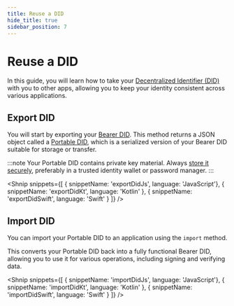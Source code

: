```yaml
---
title: Reuse a DID
hide_title: true
sidebar_position: 7
---
```




# Reuse a DID

In this guide, you will learn how to take your [Decentralized Identifier (DID)](/web5/decentralized-identifiers/what-are-dids) with you to other apps, allowing you to keep your identity consistent across various applications. 

## Export DID
You will start by exporting your [Bearer DID](/glossary#bearer-did). This method returns a JSON object called a [Portable DID](/glossary#portable-did), which is a serialized version of your Bearer DID suitable for storage or transfer.

:::note
Your Portable DID contains private key material. Always [store it securely](/web5/decentralized-identifiers/key-management), preferably in a trusted identity wallet or password manager.
:::

<Shnip
  snippets={[
    { snippetName: 'exportDidJs', language: 'JavaScript'},
    { snippetName: 'exportDidKt', language: 'Kotlin' },
    { snippetName: 'exportDidSwift', language: 'Swift' }
  ]}
/>


## Import DID
You can import your Portable DID to an application using the `import` method. 

This converts your Portable DID back into a fully functional Bearer DID, allowing you to use it for various operations, including signing and verifying data.

<Shnip
  snippets={[
    { snippetName: 'importDidJs', language: 'JavaScript'},
    { snippetName: 'importDidKt', language: 'Kotlin' },
    { snippetName: 'importDidSwift', language: 'Swift' }
  ]}
/>
